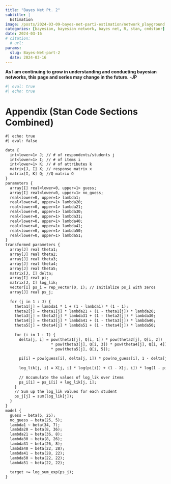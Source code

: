 ```yaml
---
title: "Bayes Net Pt. 2" 
subtitle: |
  Estimation
image: /posts/2024-03-09-bayes-net-part2-estimation/network_playground.jpg
categories: [bayesian, bayesian network, bayes net, R, stan, cmdstanr]
date: 2024-03-16
# citation:
  # url: 
params:
  slug: Bayes-Net-part-2
  date: 2024-03-16
---
```


**As I am continuing to grow in understanding and conducting bayesian networks, this page and series may change in the future. -JP**

```r
#| eval: true
#| echo: true


```

# Appendix (Stan Code Sections Combined)


```default
#| echo: true
#| eval: false

data {
  int<lower=1> J; // # of respondents/students j
  int<lower=1> I; // # of items i
  int<lower=1> K; // # of attributes k
  matrix[J, I] X; // response matrix x
  matrix[I, K] Q; //Q matrix Q
}
parameters {
  array[I] real<lower=0, upper=1> guess;
  array[I] real<lower=0, upper=1> no_guess;
  real<lower=0, upper=1> lambda1;
  real<lower=0, upper=1> lambda20;
  real<lower=0, upper=1> lambda21;
  real<lower=0, upper=1> lambda30;
  real<lower=0, upper=1> lambda31;
  real<lower=0, upper=1> lambda40;
  real<lower=0, upper=1> lambda41;
  real<lower=0, upper=1> lambda50;
  real<lower=0, upper=1> lambda51;
}
transformed parameters {
  array[J] real theta1;
  array[J] real theta2;
  array[J] real theta3;
  array[J] real theta4;
  array[J] real theta5;
  matrix[J, I] delta;
  array[I] real pi;
  matrix[J, I] log_lik;
  vector[I] ps_i = rep_vector(0, I); // Initialize ps_i with zeros
  array[J] real ps_j;
  
  for (j in 1 : J) {
    theta1[j] = lambda1 * 1 + (1 - lambda1) * (1 - 1);
    theta2[j] = theta1[j] * lambda21 + (1 - theta1[j]) * lambda20;
    theta3[j] = theta2[j] * lambda31 + (1 - theta2[j]) * lambda30;
    theta4[j] = theta3[j] * lambda41 + (1 - theta3[j]) * lambda40;
    theta5[j] = theta4[j] * lambda51 + (1 - theta4[j]) * lambda50;
    
    for (i in 1 : I) {
      delta[j, i] = pow(theta1[j], Q[i, 1]) * pow(theta2[j], Q[i, 2])
                    * pow(theta3[j], Q[i, 3]) * pow(theta4[j], Q[i, 4])
                    * pow(theta5[j], Q[i, 5]);
      
      pi[i] = pow(guess[i], delta[j, i]) * pow(no_guess[i], 1 - delta[j, i]);
      
      log_lik[j, i] = X[j, i] * log(pi[i]) + (1 - X[j, i]) * log(1 - pi[i]);
      
      // Accumulate the values of log_lik over items
      ps_i[i] = ps_i[i] + log_lik[j, i];
    }
    // Sum up the log_lik values for each student
    ps_j[j] = sum(log_lik[j]);
  }
}
model {
  guess ~ beta(5, 25);
  no_guess ~ beta(25, 5);
  lambda1 ~ beta(34, 7);
  lambda20 ~ beta(8, 36);
  lambda21 ~ beta(36, 8);
  lambda30 ~ beta(8, 26);
  lambda31 ~ beta(26, 8);
  lambda40 ~ beta(22, 28);
  lambda41 ~ beta(28, 22);
  lambda50 ~ beta(22, 22);
  lambda51 ~ beta(22, 22);
  
  target += log_sum_exp(ps_j);
}
```